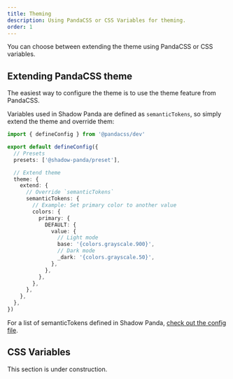 ```yaml
---
title: Theming
description: Using PandaCSS or CSS Variables for theming.
order: 1
---
```


You can choose between extending the theme using PandaCSS or CSS variables.

## Extending PandaCSS theme

The easiest way to configure the theme is to use the theme feature from PandaCSS.

Variables used in Shadow Panda are defined as `semanticTokens`, so simply extend the theme and override them:

```ts title="panda.config.ts"
import { defineConfig } from '@pandacss/dev'

export default defineConfig({
  // Presets
  presets: ['@shadow-panda/preset'],

  // Extend theme
  theme: {
    extend: {
      // Override `semanticTokens`
      semanticTokens: {
        // Example: Set primary color to another value
        colors: {
          primary: {
            DEFAULT: {
              value: {
                // Light mode
                base: '{colors.grayscale.900}',
                // Dark mode
                _dark: '{colors.grayscale.50}',
              },
            },
          },
        },
      },
    },
  },
})
```

For a list of semanticTokens defined in Shadow Panda, [check out the config file](https://github.com/kumaaa-inc/shadow-panda/blob/main/packages/preset/src/semantic-tokens/index.ts).

## CSS Variables

<Callout title="WIP" emoji="⚒️">
  This section is under construction.
</Callout>

